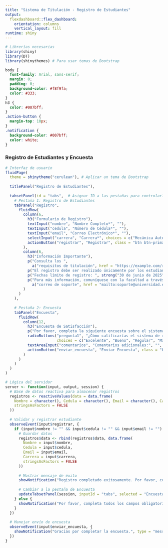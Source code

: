 ---
title: "Sistema de Titulación - Registro de Estudiantes"
output: 
  flexdashboard::flex_dashboard:
    orientation: columns
    vertical_layout: fill
runtime: shiny
---

```{r setup_librerias, include=FALSE} 
# Librerías necesarias
library(shiny)
library(DT)
library(shinythemes) # Para usar temas de Bootstrap
```

```{css styles, echo=FALSE}
body {
  font-family: Arial, sans-serif;
  margin: 0;
  padding: 0;
  background-color: #f8f9fa;
  color: #333;
}
h3 {
  color: #007bff;
}
.action-button {
  margin-top: 10px;
}
.notification {
  background-color: #007bff;
  color: white;
}
```

### Registro de Estudiantes y Encuesta

```{r}
# Interfaz de usuario
fluidPage(
  theme = shinytheme("cerulean"), # Aplicar un tema de Bootstrap
  
  titlePanel("Registro de Estudiantes"),
  
  tabsetPanel(id = "tabs",  # Asignar ID a las pestañas para controlarlas dinámicamente
    # Pestaña 1: Registro de Estudiantes
    tabPanel("Registro",
      fluidRow(
        column(6,
          h3("Formulario de Registro"),
          textInput("nombre", "Nombre Completo*", ""),
          textInput("cedula", "Número de Cédula*", ""),
          textInput("email", "Correo Electrónico*", ""),
          selectInput("carrera", "Carrera*", choices = c("Mecánica Automotriz", "Mecatrónica", "Contabilidad")),
          actionButton("registrar", "Registrar", class = "btn btn-primary")
        ),
        column(6,
          h3("Información Importante"),
          p("Consulta los ", 
            a("requisitos de titulación", href = "https://example.com/requisitos", target = "_blank"), "."),
          p("El registro debe ser realizado únicamente por los estudiantes."),
          p("Fechas límite de registro: ", strong("30 de junio de 2025"), "."),
          p("Para más información, comuníquese con la facultad a través de nuestro ",
            a("correo de soporte", href = "mailto:soporte@universidad.edu.ec"), ".")
        )
      )
    ),
    
    # Pestaña 2: Encuesta
    tabPanel("Encuesta",
      fluidRow(
        column(12,
          h3("Encuesta de Satisfacción"),
          p("Por favor, completa la siguiente encuesta sobre el sistema de registro."),
          radioButtons("pregunta1", "¿Cómo calificarías el sistema de registro?", 
                       choices = c("Excelente", "Bueno", "Regular", "Malo")),
          textAreaInput("comentarios", "Comentarios adicionales:", "", placeholder = "Escribe aquí tus comentarios..."),
          actionButton("enviar_encuesta", "Enviar Encuesta", class = "btn btn-success")
        )
      )
    )
  )
)
```

```{r server_librerias, include=FALSE}
# Lógica del servidor
server <- function(input, output, session) {
  # Base de datos reactiva para almacenar registros
  registros <- reactiveValues(data = data.frame(
    Nombre = character(), Cedula = character(), Email = character(), Carrera = character(),
    stringsAsFactors = FALSE
  ))
  
  # Validar y registrar estudiante
  observeEvent(input$registrar, {
    if (input$nombre != "" && input$cedula != "" && input$email != "") {
      # Guardar datos
      registros$data <- rbind(registros$data, data.frame(
        Nombre = input$nombre,
        Cedula = input$cedula,
        Email = input$email,
        Carrera = input$carrera,
        stringsAsFactors = FALSE
      ))
      
      # Mostrar mensaje de éxito
      showNotification("Registro completado exitosamente. Por favor, completa la encuesta.", type = "message")
      
      # Cambiar a la pestaña de Encuesta
      updateTabsetPanel(session, inputId = "tabs", selected = "Encuesta")
    } else {
      showNotification("Por favor, completa todos los campos obligatorios.", type = "error")
    }
  })
  
  # Manejar envío de encuesta
  observeEvent(input$enviar_encuesta, {
    showNotification("Gracias por completar la encuesta.", type = "message")
  })
}
```